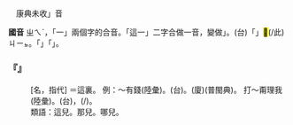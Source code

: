 
=={{ruby|這|ㄓㄟˋ}}==

　康典未收{{ruby|「|ㄓㄟˋ}}」音

'''國音''' <rt>ㄓㄟˋ</rt>，「{{ruby|這|ㄓㄜˋ}}一」兩個字的合音。「這一」二字合做一音，變做{{ruby|「|ㄓㄟˋ}}」。(台)「{{ruby|此|ㄐㄧˋ}}{{ruby|一|ㄐㄧㆵ ͘}}」{{ruby|合|ㄍㄚㆴ}}{{ruby|做|ㄗㄨㆤ˪/ㄗㄜ˪}}<mark>&#xffb50;</mark>(/此)<rt>ㄐㄧㆵ</rt>。「{{ruby|此|ㄐㄧˋ}}{{ruby|個|ㆤˊ}}」{{ruby|合|ㄍㄚㆴ}}{{ruby|作|ㄗㄨㆤ˪/ㄗㄜ˪}}「{{ruby|<mark>&#xffacb;</mark>|ㄗㆤ}}」。

    

==='''『{{ruby|這|ㄓㄟˋ}}{{ruby|兒|ㄦ}}』'''===
: [名，指代] ＝這裏。 例：～有錢(陸彙)。(台){{ruby|<mark>&#xf8f7a;</mark>|ㄐㄧㄚ}}{{ruby|有|ㄨ˫}}{{ruby|錢|ㄐㆪˊ}}。(廈){{ruby|遮|ㄐㄧㄚ}}{{ruby|有|ㄨ˫}}{{ruby|錢|ㄐㆪˊ}}(普閩典)。 打～甭理我(陸彙)。(台){{ruby|自|ㄗㄨ˫}}{{ruby|<mark>&#xf8f7a;</mark>|ㄐㄧㄚ}}{{ruby|起|ㄎㄧˋ}}，{{ruby|汝|ㄌㄧˋ}}{{ruby|<mark>&#xffb49;</mark>|ㄇㄞ˪}}{{ruby|插|ㄘㄚㆴ}}{{ruby|我|ㆣㄨㄚˋ}}(/{{ruby|<mark>&#xffb49;</mark>|ㄇㄞ˪}}{{ruby|管|ㄍㄨㄢˋ}}{{ruby|我|·ㆣㄨㄚˋ}})。
:類語：這兒。那兒。哪兒。
:
    
